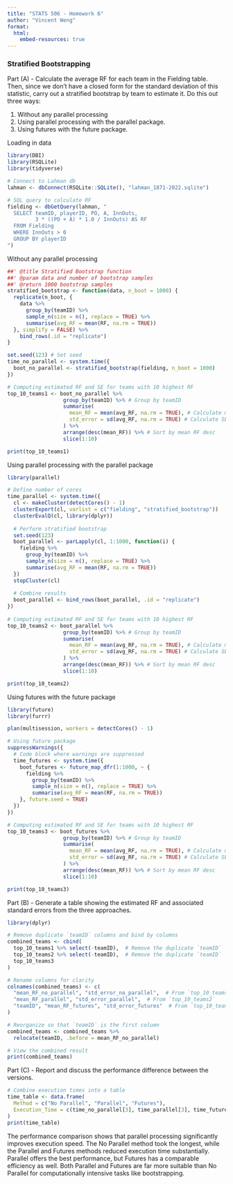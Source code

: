 ```yaml
---
title: "STATS 506 - Homework 6"
author: "Vincent Weng"
format:
  html:
    embed-resources: true
---
```


<h3>Stratified Bootstrapping</h3>

Part (A) - Calculate the average RF for each team in the Fielding table. Then, since we don’t have a closed form for the standard deviation of this statistic, carry out a stratified bootstrap by team to estimate it. Do this out three ways:

1. Without any parallel processing
2. Using parallel processing with the parallel package.
3. Using futures with the future package.

Loading in data
```r
library(DBI)
library(RSQLite)
library(tidyverse)

# Connect to Lahman db
lahman <- dbConnect(RSQLite::SQLite(), "lahman_1871-2022.sqlite")

# SQL query to calculate RF
fielding <- dbGetQuery(lahman, "
  SELECT teamID, playerID, PO, A, InnOuts,
         3 * ((PO + A) * 1.0 / InnOuts) AS RF
  FROM Fielding
  WHERE InnOuts > 0
  GROUP BY playerID
")
```


Without any parallel processing
```r
##' @title Stratified Bootstrap function
##' @param data and number of bootstrap samples
##' @return 1000 bootstrap samples
stratified_bootstrap <- function(data, n_boot = 1000) {
  replicate(n_boot, {
    data %>%
      group_by(teamID) %>%
      sample_n(size = n(), replace = TRUE) %>%
      summarise(avg_RF = mean(RF, na.rm = TRUE))
  }, simplify = FALSE) %>%
    bind_rows(.id = "replicate")
}

set.seed(123) # Set seed
time_no_parallel <- system.time({
  boot_no_parallel <- stratified_bootstrap(fielding, n_boot = 1000)
})

# Computing estimated RF and SE for teams with 10 highest RF
top_10_teams1 <- boot_no_parallel %>%
                  group_by(teamID) %>% # Group by teamID
                  summarise(
                    mean_RF = mean(avg_RF, na.rm = TRUE), # Calculate mean RF
                    std_error = sd(avg_RF, na.rm = TRUE) # Calculate SE
                  ) %>%
                  arrange(desc(mean_RF)) %>% # Sort by mean RF desc
                  slice(1:10) 

print(top_10_teams1)
```





Using parallel processing with the parallel package
```r
library(parallel)

# Define number of cores
time_parallel <- system.time({
  cl <- makeCluster(detectCores() - 1)
  clusterExport(cl, varlist = c("fielding", "stratified_bootstrap"))
  clusterEvalQ(cl, library(dplyr))
  
  # Perform stratified bootstrap
  set.seed(123)
  boot_parallel <- parLapply(cl, 1:1000, function(i) {
    fielding %>%
      group_by(teamID) %>%
      sample_n(size = n(), replace = TRUE) %>%
      summarise(avg_RF = mean(RF, na.rm = TRUE))
  })
  stopCluster(cl)
  
  # Combine results
  boot_parallel <- bind_rows(boot_parallel, .id = "replicate")
})
  
# Computing estimated RF and SE for teams with 10 highest RF
top_10_teams2 <- boot_parallel %>%
                  group_by(teamID) %>% # Group by teamID
                  summarise(
                    mean_RF = mean(avg_RF, na.rm = TRUE), # Calculate mean RF
                    std_error = sd(avg_RF, na.rm = TRUE) # Calculate SE
                  ) %>%
                  arrange(desc(mean_RF)) %>% # Sort by mean RF desc
                  slice(1:10) 

print(top_10_teams2)
```


Using futures with the future package
```r
library(future)
library(furrr)

plan(multisession, workers = detectCores() - 1)

# Using future package
suppressWarnings({
  # Code block where warnings are suppressed
  time_futures <- system.time({
    boot_futures <- future_map_dfr(1:1000, ~ {
      fielding %>%
        group_by(teamID) %>%
        sample_n(size = n(), replace = TRUE) %>%
        summarise(avg_RF = mean(RF, na.rm = TRUE))
    }, future.seed = TRUE)
  })
})

# Computing estimated RF and SE for teams with 10 highest RF
top_10_teams3 <- boot_futures %>%
                  group_by(teamID) %>% # Group by teamID
                  summarise(
                    mean_RF = mean(avg_RF, na.rm = TRUE), # Calculate mean RF
                    std_error = sd(avg_RF, na.rm = TRUE) # Calculate SE
                  ) %>%
                  arrange(desc(mean_RF)) %>% # Sort by mean RF desc
                  slice(1:10) 

print(top_10_teams3)
```





Part (B) - Generate a table showing the estimated RF and associated standard errors from the three approaches.
```r
library(dplyr)

# Remove duplicate `teamID` columns and bind by columns
combined_teams <- cbind(
  top_10_teams1 %>% select(-teamID),  # Remove the duplicate `teamID`
  top_10_teams2 %>% select(-teamID),  # Remove the duplicate `teamID`
  top_10_teams3
)

# Rename columns for clarity
colnames(combined_teams) <- c(
  "mean_RF_no_parallel", "std_error_no_parallel",  # From `top_10_teams1`
  "mean_RF_parallel", "std_error_parallel",  # From `top_10_teams2`
  "teamID", "mean_RF_futures", "std_error_futures"  # From `top_10_teams3`
)

# Reorganize so that `teamID` is the first column
combined_teams <- combined_teams %>%
  relocate(teamID, .before = mean_RF_no_parallel)

# View the combined result
print(combined_teams)

```



Part (C) - Report and discuss the performance difference between the versions.
```r
# Combine execution times into a table
time_table <- data.frame(
  Method = c("No Parallel", "Parallel", "Futures"),
  Execution_Time = c(time_no_parallel[3], time_parallel[3], time_futures[3])
)
print(time_table)
```
The performance comparison shows that parallel processing significantly improves execution speed. The No Parallel method took the longest, while the Parallel and Futures methods reduced execution time substantially. Parallel offers the best performance, but Futures has a comparable efficiency as well. Both Parallel and Futures are far more suitable than No Parallel for computationally intensive tasks like bootstrapping.